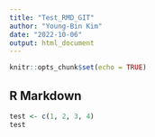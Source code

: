 ```yaml
---
title: "Test_RMD_GIT"
author: "Young-Bin Kim"
date: "2022-10-06"
output: html_document
---
```


```r
knitr::opts_chunk$set(echo = TRUE)
```

## R Markdown

```r
test <- c(1, 2, 3, 4)
test

```